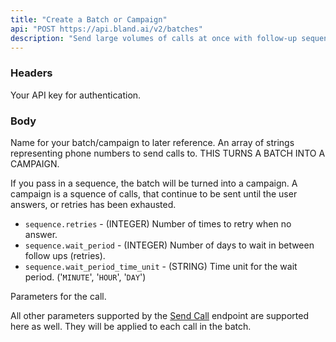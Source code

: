 ```yaml
---
title: "Create a Batch or Campaign"
api: "POST https://api.bland.ai/v2/batches"
description: "Send large volumes of calls at once with follow-up sequences."
---
```


### Headers

<ParamField header="authorization" type="string" required>
  Your API key for authentication.
</ParamField>

### Body

<ParamField body="name" type="string" required>
  Name for your batch/campaign to later reference.
</ParamField>

<ParamField body="phone_numbers" type="string[]" required>
  An array of strings representing phone numbers to send calls to.
</ParamField>

<ParamField body="sequence" type="object">
  THIS TURNS A BATCH INTO A CAMPAIGN.

  If you pass in a sequence, the batch will be turned into a campaign.
  A campaign is a squence of calls, that continue to be sent until the user answers, or retries has been exhausted.

  - `sequence.retries` - (INTEGER) Number of times to retry when no answer.
  - `sequence.wait_period` - (INTEGER) Number of days to wait in between follow ups (retries).
  - `sequence.wait_period_time_unit` - (STRING) Time unit for the wait period. ('`MINUTE`', '`HOUR`', '`DAY`')
</ParamField>

<ParamField body="call_params (*)" type="object">
  Parameters for the call.

 All other parameters supported by the [Send Call](/api-v1/post/calls) endpoint are supported here as well. They will be applied to each call in the batch.
</ParamField>